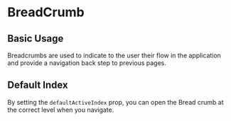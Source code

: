 
<Meta of={BreadcrumbStories} />

# BreadCrumb

## Basic Usage

<Controls />

Breadcrumbs are used to indicate to the user their flow in the application and provide a navigation back step to previous pages.

<Canvas>
  <Story of={BreadcrumbStories.BasicUsage} />
</Canvas>

<RenderHtmlMarkup of={BreadcrumbStories.BasicUsage} />

## Default Index

By setting the `defaultActiveIndex` prop, you can open the Bread crumb at the correct level when you navigate.

<Canvas>
  <Story of={BreadcrumbStories.DefaultIndex} />
</Canvas>

<RenderHtmlMarkup of={BreadcrumbStories.DefaultIndex} />
